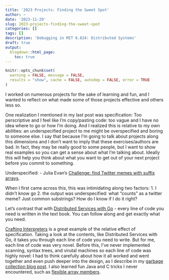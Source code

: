 ```yaml
---
title: '2023 Projects: Finding the Sweet Spot'
author: ~
date: '2023-11-29'
slug: 2023-projects-finding-the-sweet-spot
categories: []
tags: []
description: 'Debugging in MIT 6.824: Distributed Systems'
draft: true
output:
  blogdown::html_page:
    toc: true
---
```


```r
knitr::opts_chunk$set(
  warning = FALSE, message = FALSE,
  results = "show", cache = FALSE, autodep = FALSE, error = TRUE
)
```

I worked on numerous projects for the sake of learning and fun,
and I wanted to reflect on what made some of those projects
effective and others less so.

One realization I mentioned in my last post was specification:
Too perscriptive and I
feel like I'm copy/pasting code: too vague and I have no idea where to go
or how I'm doing.
And I realized this is relative to my own abilities: an underspecified
project to me might be overspecified and boring to someone else.
I say that because I'm going to talk about projects along this
dimensions and I don't want to imply that these exercises/authors
are bad. In fact, they may be really good to some people,
but I want to show real examples so you can get a sense about what
I'm talking about. Ideally this will help you think about what
you want to get out of your next project before you commit to something.

Underspecified:
- Julia Evan's [Challenge: find Twitter memes with suffix arrays](https://jvns.ca/blog/twitter-memes-challenge/).

When I first came across this, this was intimidating along two factors:
1. I didn't know go
2. the output was underspecified: what "counts" as a twitter meme?
   Just common substrings? How do I know if I do it right?

Let's contrast that with [Distributed Services with Go](https://pragprog.com/titles/tjgo/distributed-services-with-go/)
- every line of code you need is written in the text book.
  You can follow along and get exactly what you need.

[Crafting Interpreters](https://craftinginterpreters.com/contents.html)
is a great example of the relative effect of specification.
Taking a look at the contents, like Distributed Services with Go,
it takes you through each line of code you need to write.
But for me, each line of code was very novel. Before this,
I've never implemented scanning, syntax trees, and virutal machines
so each line of code was highly novel: I had to think carefully
about how it all worked and went together and even push deeper
into the design, as I describe in my [garbage collection blog post]().
I also learned fun Java and C tricks I never encountered,
such as [flexible array members](https://craftinginterpreters.com/strings.html).
